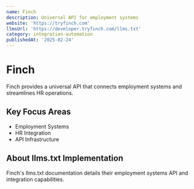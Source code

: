 ```yaml
---
name: Finch
description: Universal API for employment systems
website: 'https://tryfinch.com'
llmsUrl: 'https://developer.tryfinch.com/llms.txt'
category: integration-automation
publishedAt: '2025-02-24'
---
```


# Finch

Finch provides a universal API that connects employment systems and streamlines HR operations.

## Key Focus Areas

- Employment Systems
- HR Integration
- API Infrastructure

## About llms.txt Implementation

Finch's llms.txt documentation details their employment systems API and integration capabilities.
